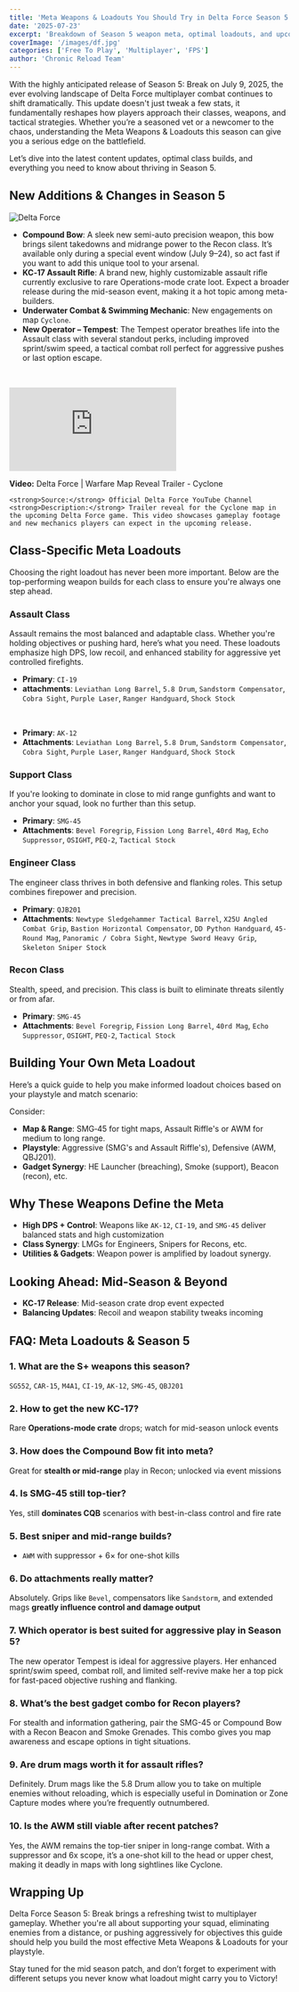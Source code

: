 ```yaml
---
title: 'Meta Weapons & Loadouts You Should Try in Delta Force Season 5: Break'
date: '2025-07-23'
excerpt: 'Breakdown of Season 5 weapon meta, optimal loadouts, and upcoming balance changes in Delta Force.'
coverImage: '/images/df.jpg'
categories: ['Free To Play', 'Multiplayer', 'FPS']
author: 'Chronic Reload Team'
---
```


With the highly anticipated release of Season 5: Break on July 9, 2025, the ever evolving landscape of Delta Force multiplayer combat continues to shift dramatically. This update doesn't just tweak a few stats, it fundamentally reshapes how players approach their classes, weapons, and tactical strategies. Whether you’re a seasoned vet or a newcomer to the chaos, understanding the Meta Weapons & Loadouts this season can give you a serious edge on the battlefield.

Let’s dive into the latest content updates, optimal class builds, and everything you need to know about thriving in Season 5.
## New Additions & Changes in Season 5

![Delta Force](/images/df2.jpg)  

- **Compound Bow**: A sleek new semi-auto precision weapon, this bow brings silent takedowns and midrange power to the Recon class. It’s available only during a special event window (July 9–24), so act fast if you want to add this unique tool to your arsenal.
- **KC‑17 Assault Rifle**: A brand new, highly customizable assault rifle currently exclusive to rare Operations-mode crate loot. Expect a broader release during the mid-season event, making it a hot topic among meta-builders.
- **Underwater Combat & Swimming Mechanic**: New engagements on map `Cyclone`.
- **New Operator – Tempest**: The Tempest operator breathes life into the Assault class with several standout perks, including improved sprint/swim speed, a tactical combat roll perfect for aggressive pushes or last option escape.

&nbsp;

<div className="relative w-full" style={{ paddingTop: '56.25%' }}>
  <iframe
    className="absolute top-0 left-0 w-full h-full"
    src="https://www.youtube.com/embed/KO6CMsRbdhw"
    title="YouTube video player"
    frameBorder="0"
    allow="accelerometer; autoplay; clipboard-write; encrypted-media; gyroscope; picture-in-picture; web-share"
    allowFullScreen
  ></iframe>
</div>
  
<p className="mt-4 text-sm">
    <strong>Video:</strong> Delta Force | Warfare Map Reveal Trailer - Cyclone
    
    <strong>Source:</strong> Official Delta Force YouTube Channel  
    <strong>Description:</strong> Trailer reveal for the Cyclone map in the upcoming Delta Force game. This video showcases gameplay footage and new mechanics players can expect in the upcoming release.
</p>

## Class-Specific Meta Loadouts
Choosing the right loadout has never been more important. Below are the top-performing weapon builds for each class to ensure you're always one step ahead.

### Assault Class
Assault remains the most balanced and adaptable class. Whether you're holding objectives or pushing hard, here’s what you need. These loadouts emphasize high DPS, low recoil, and enhanced stability for aggressive yet controlled firefights.
- **Primary**: `CI-19`
- **attachments**: `Leviathan Long Barrel`, `5.8 Drum`, `Sandstorm Compensator`, `Cobra Sight`, `Purple Laser`, `Ranger Handguard`, `Shock Stock`

&nbsp;

- **Primary**: `AK-12`
- **Attachments**: `Leviathan Long Barrel`, `5.8 Drum`, `Sandstorm Compensator`, `Cobra Sight`, `Purple Laser`, `Ranger Handguard`, `Shock Stock`

### Support Class 
If you're looking to dominate in close to mid range gunfights and want to anchor your squad, look no further than this setup.
- **Primary**: `SMG‑45`
- **Attachments**: `Bevel Foregrip`, `Fission Long Barrel`, `40rd Mag`, `Echo Suppressor`, `OSIGHT`, `PEQ‑2`, `Tactical Stock`

### Engineer Class
The engineer class thrives in both defensive and flanking roles. This setup combines firepower and precision.
- **Primary**: `QJB201`
- **Attachments**: `Newtype Sledgehammer Tactical Barrel`, `X25U Angled Combat Grip`, `Bastion Horizontal Compensator`, `DD Python Handguard`, `45-Round Mag`, `Panoramic / Cobra Sight`, `Newtype Sword Heavy Grip`, `Skeleton Sniper Stock`

### Recon Class
Stealth, speed, and precision. This class is built to eliminate threats silently or from afar.
- **Primary**: `SMG-45`
- **Attachments**: `Bevel Foregrip`, `Fission Long Barrel`, `40rd Mag`, `Echo Suppressor`, `OSIGHT`, `PEQ‑2`, `Tactical Stock`

## Building Your Own Meta Loadout
Here’s a quick guide to help you make informed loadout choices based on your playstyle and match scenario:

Consider:
- **Map & Range**: SMG‑45 for tight maps, Assault Riffle's or AWM for medium to long range.
- **Playstyle**: Aggressive (SMG's and Assault Riffle's), Defensive (AWM, QBJ201).
- **Gadget Synergy**: HE Launcher (breaching), Smoke (support), Beacon (recon), etc.

## Why These Weapons Define the Meta

- **High DPS + Control**: Weapons like `AK-12`, `CI‑19`, and `SMG‑45` deliver balanced stats and high customization
- **Class Synergy**: LMGs for Engineers, Snipers for Recons, etc.
- **Utilities & Gadgets**: Weapon power is amplified by loadout synergy.

## Looking Ahead: Mid-Season & Beyond

- **KC‑17 Release**: Mid-season crate drop event expected
- **Balancing Updates**: Recoil and weapon stability tweaks incoming

## FAQ: Meta Loadouts & Season 5

### 1. What are the S+ weapons this season?
`SG552`, `CAR‑15`, `M4A1`, `CI‑19`, `AK-12`, `SMG‑45`, `QBJ201`

### 2. How to get the new KC‑17?
Rare **Operations-mode crate** drops; watch for mid-season unlock events

### 3. How does the Compound Bow fit into meta?
Great for **stealth or mid-range** play in Recon; unlocked via event missions

### 4. Is SMG‑45 still top-tier?
Yes, still **dominates CQB** scenarios with best-in-class control and fire rate

### 5. Best sniper and mid-range builds?
- `AWM` with suppressor + 6× for one-shot kills

### 6. Do attachments really matter?
Absolutely. Grips like `Bevel`, compensators like `Sandstorm`, and extended mags **greatly influence control and damage output**

### 7. Which operator is best suited for aggressive play in Season 5?
The new operator Tempest is ideal for aggressive players. Her enhanced sprint/swim speed, combat roll, and limited self-revive make her a top pick for fast-paced objective rushing and flanking.

### 8. What’s the best gadget combo for Recon players?
For stealth and information gathering, pair the SMG-45 or Compound Bow with a Recon Beacon and Smoke Grenades. This combo gives you map awareness and escape options in tight situations.

### 9. Are drum mags worth it for assault rifles?
Definitely. Drum mags like the 5.8 Drum allow you to take on multiple enemies without reloading, which is especially useful in Domination or Zone Capture modes where you’re frequently outnumbered.

### 10. Is the AWM still viable after recent patches?
Yes, the AWM remains the top-tier sniper in long-range combat. With a suppressor and 6x scope, it’s a one-shot kill to the head or upper chest, making it deadly in maps with long sightlines like Cyclone.

## Wrapping Up

Delta Force Season 5: Break brings a refreshing twist to multiplayer gameplay. Whether you're all about supporting your squad, eliminating enemies from a distance, or pushing aggressively for objectives this guide should help you build the most effective Meta Weapons & Loadouts for your playstyle.

Stay tuned for the mid season patch, and don’t forget to experiment with different setups you never know what loadout might carry you to Victory!